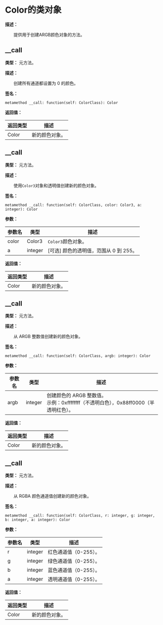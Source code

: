 
# Color的类对象

**描述：**

&emsp;&emsp;提供用于创建ARGB颜色对象的方法。

## __call

**类型：** 元方法。

**描述：**

&emsp;&emsp;创建所有通道都设置为 0 的颜色。

**签名：**
```tl
metamethod __call: function(self: ColorClass): Color
```

**返回值：**

| 返回类型 | 描述 |
| --- | --- |
| Color | 新的颜色对象。 |

## __call

**类型：** 元方法。

**描述：**

&emsp;&emsp;使用`Color3`对象和透明值创建新的颜色对象。

**签名：**
```tl
metamethod __call: function(self: ColorClass, color: Color3, a: integer): Color
```

**参数：**

| 参数名 | 类型 | 描述 |
| --- | --- | --- |
| color | Color3 | `Color3`颜色对象。 |
| a | integer | [可选] 颜色的透明值，范围从 0 到 255。 |

**返回值：**

| 返回类型 | 描述 |
| --- | --- |
| Color | 新的颜色对象。 |

## __call

**类型：** 元方法。

**描述：**

&emsp;&emsp;从 ARGB 整数值创建新的颜色对象。

**签名：**
```tl
metamethod __call: function(self: ColorClass, argb: integer): Color
```

**参数：**

| 参数名 | 类型 | 描述 |
| --- | --- | --- |
| argb | integer | 创建颜色的 ARGB 整数值。<br/>示例：0xffffffff（不透明白色），0x88ff0000（半透明红色）。 |

**返回值：**

| 返回类型 | 描述 |
| --- | --- |
| Color | 新的颜色对象。 |

## __call

**类型：** 元方法。

**描述：**

&emsp;&emsp;从 RGBA 颜色通道值创建新的颜色对象。

**签名：**
```tl
metamethod __call: function(self: ColorClass, r: integer, g: integer, b: integer, a: integer): Color
```

**参数：**

| 参数名 | 类型 | 描述 |
| --- | --- | --- |
| r | integer | 红色通道值（0-255）。 |
| g | integer | 绿色通道值（0-255）。 |
| b | integer | 蓝色通道值（0-255）。 |
| a | integer | 透明通道值（0-255）。 |

**返回值：**

| 返回类型 | 描述 |
| --- | --- |
| Color | 新的颜色对象。 |